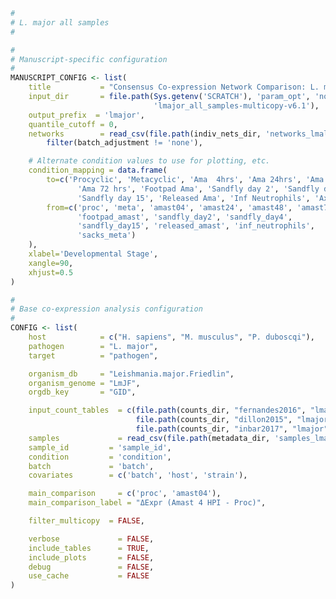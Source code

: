 ```r
#
# L. major all samples
#

#
# Manuscript-specific configuration
#
MANUSCRIPT_CONFIG <- list(
    title           = "Consensus Co-expression Network Comparison: L. major (All Samples)", 
    input_dir       = file.path(Sys.getenv('SCRATCH'), 'param_opt', 'normal',
                                'lmajor_all_samples-multicopy-v6.1'),
    output_prefix  = 'lmajor',
    quantile_cutoff = 0,
    networks        = read_csv(file.path(indiv_nets_dir, 'networks_lmall.csv')) %>%
        filter(batch_adjustment != 'none'),

    # Alternate condition values to use for plotting, etc.
    condition_mapping = data.frame(
        to=c('Procyclic', 'Metacyclic', 'Ama  4hrs', 'Ama 24hrs', 'Ama 48hrs', 
               'Ama 72 hrs', 'Footpad Ama', 'Sandfly day 2', 'Sandfly day 4',
               'Sandfly day 15', 'Released Ama', 'Inf Neutrophils', 'Axenic Metacyclic'),
        from=c('proc', 'meta', 'amast04', 'amast24', 'amast48', 'amast72',
               'footpad_amast', 'sandfly_day2', 'sandfly_day4',
               'sandfly_day15', 'released_amast', 'inf_neutrophils',
               'sacks_meta')
    ),
    xlabel='Developmental Stage',
    xangle=90,
    xhjust=0.5
)

#
# Base co-expression analysis configuration
#
CONFIG <- list(
    host            = c("H. sapiens", "M. musculus", "P. duboscqi"),
    pathogen        = "L. major",
    target          = "pathogen",

    organism_db     = "Leishmania.major.Friedlin",
    organism_genome = "LmJF",
    orgdb_key       = "GID",

    input_count_tables  = c(file.path(counts_dir, "fernandes2016", "lmajor", "*.count"),
                            file.path(counts_dir, "dillon2015", "lmajor", "*.count"),
                            file.path(counts_dir, "inbar2017", "lmajor", "*.count")),
    samples             = read_csv(file.path(metadata_dir, 'samples_lmall.csv')),
    sample_id         = 'sample_id',
    condition         = 'condition',
    batch             = 'batch',
    covariates        = c('batch', 'host', 'strain'),

    main_comparison     = c('proc', 'amast04'),
    main_comparison_label = "ΔExpr (Amast 4 HPI - Proc)",

    filter_multicopy  = FALSE,

    verbose             = FALSE,
    include_tables      = TRUE,
    include_plots       = FALSE,
    debug               = FALSE,
    use_cache           = FALSE
)
```
